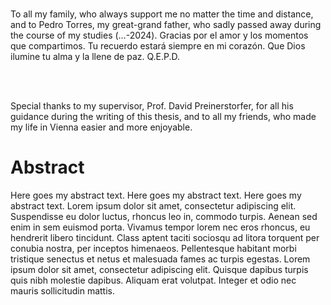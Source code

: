 #    {.unnumbered .unlisted}

To all my family, who always support me no matter the time and distance, and to Pedro Torres, my great-grand father, who sadly passed away during the course of my studies (...-2024). Gracias por el amor y los momentos que compartimos. Tu recuerdo estará siempre en mi corazón. Que Dios ilumine tu alma y la llene de paz. Q.E.P.D. 

\
\

Special thanks to my supervisor, Prof. David Preinerstorfer, for all his guidance during the writing of this thesis, and to all my friends, who made my life in Vienna easier and more enjoyable.  



# Abstract {.unnumbered .unlisted}

Here goes my abstract text. Here goes my abstract text. Here goes my abstract text.
Lorem ipsum dolor sit amet, consectetur adipiscing elit. Suspendisse eu dolor luctus, rhoncus leo in, commodo turpis. Aenean sed enim in sem euismod porta. Vivamus tempor lorem nec eros rhoncus, eu hendrerit libero tincidunt. Class aptent taciti sociosqu ad litora torquent per conubia nostra, per inceptos himenaeos. Pellentesque habitant morbi tristique senectus et netus et malesuada fames ac turpis egestas. Lorem ipsum dolor sit amet, consectetur adipiscing elit. Quisque dapibus turpis quis nibh molestie dapibus. Aliquam erat volutpat. Integer et odio nec mauris sollicitudin mattis.


```{=latex}
% make toc black (for some reason, toccolor does not work)
{\hypersetup{linkcolor=black}
\tableofcontents 

% lof and lot on the same page
\listoffigures
\begingroup
\let\clearpage\relax
\listoftables
\endgroup
}

% Return to arabic numbering after this section
\let\mainmatter\mainmatterreal
\mainmatter

% Return to open any (no blank pages)
\KOMAoptions{open=any}    % restore your global default
```
